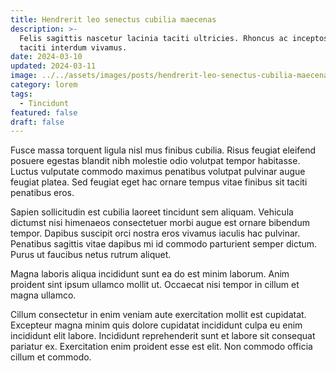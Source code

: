 ```yaml
---
title: Hendrerit leo senectus cubilia maecenas
description: >-
  Felis sagittis nascetur lacinia taciti ultricies. Rhoncus ac inceptos ligula
  taciti interdum vivamus.
date: 2024-03-10
updated: 2024-03-11
image: ../../assets/images/posts/hendrerit-leo-senectus-cubilia-maecenas/image.jpg
category: lorem
tags:
  - Tincidunt
featured: false
draft: false
---
```

Fusce massa torquent ligula nisl mus finibus cubilia. Risus feugiat eleifend posuere egestas blandit nibh molestie odio volutpat tempor habitasse. Luctus vulputate commodo maximus penatibus volutpat pulvinar augue feugiat platea. Sed feugiat eget hac ornare tempus vitae finibus sit taciti penatibus eros.

Sapien sollicitudin est cubilia laoreet tincidunt sem aliquam. Vehicula dictumst nisi himenaeos consectetuer morbi augue est ornare bibendum tempor. Dapibus suscipit orci nostra eros vivamus iaculis hac pulvinar. Penatibus sagittis vitae dapibus mi id commodo parturient semper dictum. Purus ut faucibus netus rutrum aliquet.

<LinkPreview id="https://astro.build/blog/welcome-world/" title="Welcome world - Astro" />

Magna laboris aliqua incididunt sunt ea do est minim laborum. Anim proident sint ipsum ullamco mollit ut. Occaecat nisi tempor in cillum et magna ullamco.

Cillum consectetur in enim veniam aute exercitation mollit est cupidatat. Excepteur magna minim quis dolore cupidatat incididunt culpa eu enim incididunt elit labore. Incididunt reprehenderit sunt et labore sit consequat pariatur ex. Exercitation enim proident esse est elit. Non commodo officia cillum et commodo.
